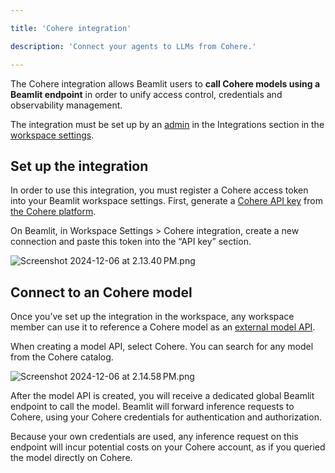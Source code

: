 ```yaml
---

title: 'Cohere integration'

description: 'Connect your agents to LLMs from Cohere.'

---
```


The Cohere integration allows Beamlit users to **call Cohere models using a Beamlit endpoint** in order to unify access control, credentials and observability management. 

The integration must be set up by an [admin](../Security/Workspace-access-control%2013847e47b1ea8151bd43efeccf5defe0) in the Integrations section in the [workspace settings](../Security/Workspace-access-control).

## Set up the integration

In order to use this integration, you must register a Cohere access token into your Beamlit workspace settings. First, generate a [Cohere API key](https://docs.cohere.com/v2/docs/rate-limits) from [the Cohere platform](https://dashboard.cohere.com/api-keys). 

On Beamlit, in Workspace Settings > Cohere integration, create a new connection and paste this token into the “API key” section.

![Screenshot 2024-12-06 at 2.13.40 PM.png](Cohere/Screenshot_2024-12-06_at_2.13.40_PM.png)

## Connect to an Cohere model

Once you’ve set up the integration in the workspace, any workspace member can use it to reference a Cohere model as an [external model API](../Models/External-model-apis).

When creating a model API, select Cohere. You can search for any model from the Cohere catalog.

![Screenshot 2024-12-06 at 2.14.58 PM.png](Cohere/Screenshot_2024-12-06_at_2.14.58_PM.png)

After the model API is created, you will receive a dedicated global Beamlit endpoint to call the model. Beamlit will forward inference requests to Cohere, using your Cohere credentials for authentication and authorization.

<Info>Because your own credentials are used, any inference request on this endpoint will incur potential costs on your Cohere account, as if you queried the model directly on Cohere.</Info>